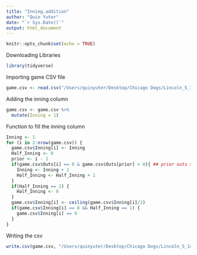 ```yaml
---
title: "Inning.addition"
author: "Quin Yuter"
date: "`r Sys.Date()`"
output: html_document
---
```


```r
knitr::opts_chunk$set(echo = TRUE)
```

Downloading Libraries
```r
library(tidyverse)
```

Importing game CSV file
```r
game.csv <- read.csv("/Users/quinyuter/Desktop/Chicago Dogs/Lincoln_5_14.csv")
```

Adding the inning column
```r
game.csv <- game.csv %>%
  mutate(Inning = 1)
```

Function to fill the inning column
```r
Inning <- 1
for (i in 2:nrow(game.csv)) {
  game.csv$Inning[i] <- Inning
  Half_Inning <- 0
  prior <- i - 1
  if(game.csv$Outs[i] == 0 & game.csv$Outs[prior] > 0){ ## prior outs > 0 in case of a DP
    Inning <- Inning + 1
    Half_Inning <- Half_Inning + 1
  }
  if(Half_Inning == 2) {
    Half_Inning <- 0
  }
  game.csv$Inning[i] <- ceiling(game.csv$Inning[i]/2)
  if(game.csv$Inning[i] == 8 && Half_Inning == 1) {
    game.csv$Inning[i] == 9
  }
}
```

Writing the csv
```r
write.csv(game.csv, "/Users/quinyuter/Desktop/Chicago Dogs/Lincoln_5_14.csv")
```




